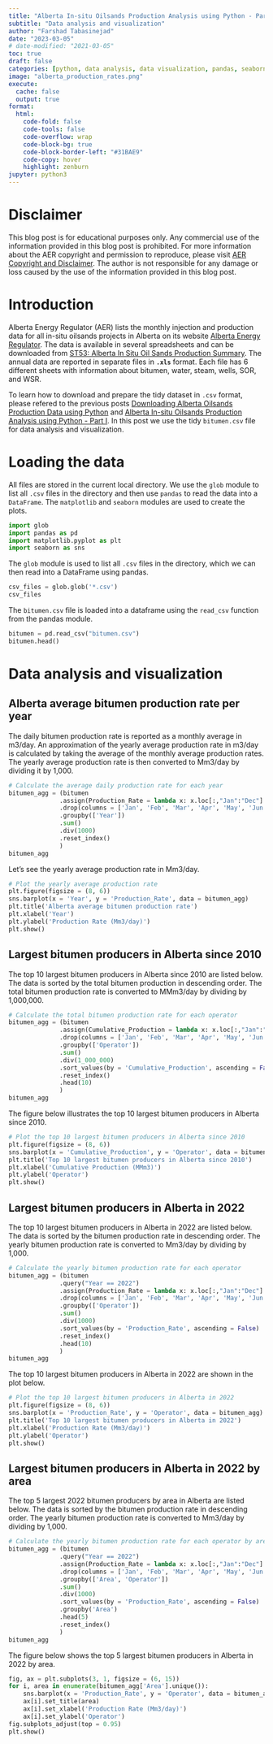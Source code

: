 ```yaml
---
title: "Alberta In-situ Oilsands Production Analysis using Python - Part III"
subtitle: "Data analysis and visualization"
author: "Farshad Tabasinejad"
date: "2023-03-05"
# date-modified: "2021-03-05"
toc: true
draft: false
categories: [python, data analysis, data visualization, pandas, seaborn, matplotlib]
image: "alberta_production_rates.png"
execute: 
  cache: false
  output: true
format:
  html:
    code-fold: false
    code-tools: false
    code-overflow: wrap
    code-block-bg: true
    code-block-border-left: "#31BAE9"
    code-copy: hover
    highlight: zenburn
jupyter: python3
---
```


# Disclaimer

This blog post is for educational purposes only. Any commercial use of the information provided in this blog post is prohibited. For more information about the AER copyright and permission to reproduce, please visit [AER Copyright and Disclaimer](https://www.aer.ca/copyright-disclaimer).
The author is not responsible for any damage or loss caused by the use of the information provided in this blog post. 

# Introduction

Alberta Energy Regulator (AER) lists the monthly injection and production data for all in-situ oilsands projects in Alberta on its website [Alberta Energy Regulator](https://www.aer.ca/). The data is available in several spreadsheets and can be downloaded from [ST53: Alberta In Situ Oil Sands Production Summary](https://www.aer.ca/providing-information/data-and-reports/statistical-reports/st53). The annual data are reported in separate files in **`.xls`** format. Each file has 6 different sheets with information about bitumen, water, steam, wells, SOR, and WSR.

To learn how to download and prepare the tidy dataset in `.csv` format, please refered to the previous posts [Downloading Alberta Oilsands Production Data using Python]() and [Alberta In-situ Oilsands Production Analysis using Python - Part I](). In this post we use the tidy `bitumen.csv` file for data analysis and visualization.

# Loading the data

All files are stored in the current local directory. We use the `glob` module to list all `.csv` files in the directory and then use `pandas` to read the data into a `DataFrame`. The `matplotlib` and `seaborn` modules are used to create the plots.


```python
import glob
import pandas as pd
import matplotlib.pyplot as plt
import seaborn as sns
```

The `glob` module is used to list all `.csv` files in the directory, which we can then read into a DataFrame using pandas. 

```python
csv_files = glob.glob('*.csv')
csv_files
```

The `bitumen.csv` file is loaded into a dataframe using the `read_csv` function from the pandas module.

```python
bitumen = pd.read_csv("bitumen.csv")
bitumen.head()
```

# Data analysis and visualization

## Alberta average bitumen production rate per year

The daily bitumen production rate is reported as a monthly average in m3/day. An approximation of the yearly average production rate in m3/day is calculated by taking the average of the monthly average production rates. The yearly average production rate is then converted to Mm3/day by dividing it by 1,000.

```python
# Calculate the average daily production rate for each year
bitumen_agg = (bitumen
              .assign(Production_Rate = lambda x: x.loc[:,"Jan":"Dec"].mean(axis = 1))
              .drop(columns = ['Jan', 'Feb', 'Mar', 'Apr', 'May', 'Jun', 'Jul', 'Aug', 'Sep', 'Oct', 'Nov', 'Dec'])
              .groupby(['Year'])
              .sum()
              .div(1000)
              .reset_index()
              )
bitumen_agg
```

Let's see the yearly average production rate in Mm3/day.

```python
# Plot the yearly average production rate
plt.figure(figsize = (8, 6))
sns.barplot(x = 'Year', y = 'Production_Rate', data = bitumen_agg)
plt.title('Alberta average bitumen production rate')
plt.xlabel('Year')
plt.ylabel('Production Rate (Mm3/day)')
plt.show()
```

## Largest bitumen producers in Alberta since 2010

The top 10 largest bitumen producers in Alberta since 2010 are listed below. The data is sorted by the total bitumen production in descending order. The total bitumen production rate is converted to MMm3/day by dividing by 1,000,000.

```python
# Calculate the total bitumen production rate for each operator
bitumen_agg = (bitumen
              .assign(Cumulative_Production = lambda x: x.loc[:,"Jan":"Dec"].sum(axis = 1) * 365)
              .drop(columns = ['Jan', 'Feb', 'Mar', 'Apr', 'May', 'Jun', 'Jul', 'Aug', 'Sep', 'Oct', 'Nov', 'Dec', 'Year'])
              .groupby(['Operator'])
              .sum()
              .div(1_000_000)
              .sort_values(by = 'Cumulative_Production', ascending = False)
              .reset_index()
              .head(10)
              )
bitumen_agg 
```

The figure below illustrates the top 10 largest bitumen producers in Alberta since 2010.

```python
# Plot the top 10 largest bitumen producers in Alberta since 2010
plt.figure(figsize = (8, 6))
sns.barplot(x = 'Cumulative_Production', y = 'Operator', data = bitumen_agg)
plt.title('Top 10 largest bitumen producers in Alberta since 2010')
plt.xlabel('Cumulative Production (MMm3)')
plt.ylabel('Operator')
plt.show()
```

## Largest bitumen producers in Alberta in 2022

The top 10 largest bitumen producers in Alberta in 2022 are listed below. The data is sorted by the bitumen production rate in descending order. The yearly bitumen production rate is converted to Mm3/day by dividing by 1,000.

```python
# Calculate the yearly bitumen production rate for each operator
bitumen_agg = (bitumen
              .query("Year == 2022")
              .assign(Production_Rate = lambda x: x.loc[:,"Jan":"Dec"].mean(axis = 1))
              .drop(columns = ['Jan', 'Feb', 'Mar', 'Apr', 'May', 'Jun', 'Jul', 'Aug', 'Sep', 'Oct', 'Nov', 'Dec', 'Year'])
              .groupby(['Operator'])
              .sum()
              .div(1000)
              .sort_values(by = 'Production_Rate', ascending = False)
              .reset_index()
              .head(10)
              )
bitumen_agg
```

The top 10 largest bitumen producers in Alberta in 2022 are shown in the plot below.

```python
# Plot the top 10 largest bitumen producers in Alberta in 2022
plt.figure(figsize = (8, 6))
sns.barplot(x = 'Production_Rate', y = 'Operator', data = bitumen_agg)
plt.title('Top 10 largest bitumen producers in Alberta in 2022')
plt.xlabel('Production Rate (Mm3/day)')
plt.ylabel('Operator')
plt.show()
```

## Largest bitumen producers in Alberta in 2022 by area

The top 5 largest 2022 bitumen producers by area in Alberta are listed below. The data is sorted by the bitumen production rate in descending order. The yearly bitumen production rate is converted to Mm3/day by dividing by 1,000.

```python
# Calculate the yearly bitumen production rate for each operator by area
bitumen_agg = (bitumen
              .query("Year == 2022")
              .assign(Production_Rate = lambda x: x.loc[:,"Jan":"Dec"].mean(axis = 1))
              .drop(columns = ['Jan', 'Feb', 'Mar', 'Apr', 'May', 'Jun', 'Jul', 'Aug', 'Sep', 'Oct', 'Nov', 'Dec', 'Year'])
              .groupby(['Area', 'Operator'])
              .sum()
              .div(1000)
              .sort_values(by = 'Production_Rate', ascending = False)
              .groupby('Area')
              .head(5)
              .reset_index()
              )
bitumen_agg
```

The figure below shows the top 5 largest bitumen producers in Alberta in 2022 by area.

```python
fig, ax = plt.subplots(3, 1, figsize = (6, 15))
for i, area in enumerate(bitumen_agg['Area'].unique()):
    sns.barplot(x = 'Production_Rate', y = 'Operator', data = bitumen_agg.query("Area == @area"), ax = ax[i])
    ax[i].set_title(area)
    ax[i].set_xlabel('Production Rate (Mm3/day)')
    ax[i].set_ylabel('Operator')
fig.subplots_adjust(top = 0.95)
plt.show()
```